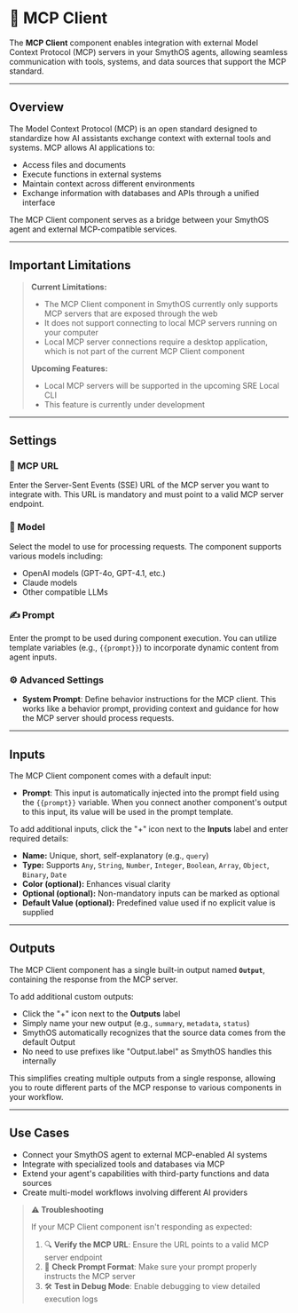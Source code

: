 # 🌟 MCP Client

The **MCP Client** component enables integration with external Model Context Protocol (MCP) servers in your SmythOS agents, allowing seamless communication with tools, systems, and data sources that support the MCP standard.

<Arcade src="https://demo.arcade.software/mFxqwnIRy91PWDmGwFcv?embed&embed_mobile=tab&embed_desktop=inline&show_copy_link=true" title="MCP Client | SmythOS"/>

---

## Overview

The Model Context Protocol (MCP) is an open standard designed to standardize how AI assistants exchange context with external tools and systems. MCP allows AI applications to:

- Access files and documents
- Execute functions in external systems
- Maintain context across different environments
- Exchange information with databases and APIs through a unified interface

The MCP Client component serves as a bridge between your SmythOS agent and external MCP-compatible services.

---

## Important Limitations

>**Current Limitations:**
>- The MCP Client component in SmythOS currently only supports MCP servers that are exposed through the web
>- It does not support connecting to local MCP servers running on your computer
>- Local MCP server connections require a desktop application, which is not part of the current MCP Client component
>
>**Upcoming Features:**
>- Local MCP servers will be supported in the upcoming SRE Local CLI
>- This feature is currently under development

---

## Settings

### 🔗 MCP URL
Enter the Server-Sent Events (SSE) URL of the MCP server you want to integrate with. This URL is mandatory and must point to a valid MCP server endpoint.

### 🧠 Model
Select the model to use for processing requests. The component supports various models including:
- OpenAI models (GPT-4o, GPT-4.1, etc.)
- Claude models
- Other compatible LLMs

### ✍️ Prompt
Enter the prompt to be used during component execution. You can utilize template variables (e.g., `{{prompt}}`) to incorporate dynamic content from agent inputs.

### ⚙️ Advanced Settings
- **System Prompt**: Define behavior instructions for the MCP client. This works like a behavior prompt, providing context and guidance for how the MCP server should process requests.

---

## Inputs

The MCP Client component comes with a default input:

- **Prompt**: This input is automatically injected into the prompt field using the `{{prompt}}` variable. When you connect another component's output to this input, its value will be used in the prompt template.

To add additional inputs, click the "+" icon next to the **Inputs** label and enter required details:

- **Name:** Unique, short, self-explanatory (e.g., `query`)
- **Type:** Supports `Any`, `String`, `Number`, `Integer`, `Boolean`, `Array`, `Object`, `Binary`, `Date`
- **Color (optional):** Enhances visual clarity
- **Optional (optional):** Non-mandatory inputs can be marked as optional
- **Default Value (optional):** Predefined value used if no explicit value is supplied

---

## Outputs

The MCP Client component has a single built-in output named **`Output`**, containing the response from the MCP server.

To add additional custom outputs:
- Click the "+" icon next to the **Outputs** label
- Simply name your new output (e.g., `summary`, `metadata`, `status`)
- SmythOS automatically recognizes that the source data comes from the default Output
- No need to use prefixes like "Output.label" as SmythOS handles this internally

This simplifies creating multiple outputs from a single response, allowing you to route different parts of the MCP response to various components in your workflow.

---

## Use Cases

- Connect your SmythOS agent to external MCP-enabled AI systems
- Integrate with specialized tools and databases via MCP
- Extend your agent's capabilities with third-party functions and data sources
- Create multi-model workflows involving different AI providers

> **⚠️ Troubleshooting**
>
> If your MCP Client component isn't responding as expected:
>
> 1. 🔍 **Verify the MCP URL**: Ensure the URL points to a valid MCP server endpoint
> 2. 🔄 **Check Prompt Format**: Make sure your prompt properly instructs the MCP server
> 3. 🛠️ **Test in Debug Mode**: Enable debugging to view detailed execution logs